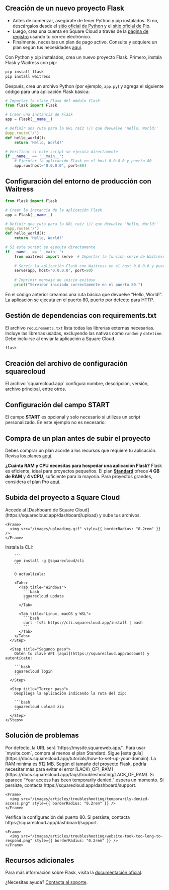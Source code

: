 ## Creación de un nuevo proyecto Flask

- Antes de comenzar, asegúrate de tener Python y pip instalados. Si no, descárgalos desde el [sitio oficial de Python](https://www.python.org/) y el [sitio oficial de Pip](https://pypi.org/).
- Luego, crea una cuenta en Square Cloud a través de la [página de registro](https://squarecloud.app/signup) usando tu correo electrónico.
- Finalmente, necesitas un plan de pago activo. Consulta y adquiere un plan según tus necesidades [aquí](https://squarecloud.app/plans).

Con Python y pip instalados, crea un nuevo proyecto Flask. Primero, instala Flask y Waitress con pip:

```bash
pip install flask
pip install waitress
```

Después, crea un archivo Python (por ejemplo, `app.py`) y agrega el siguiente código para una aplicación Flask básica:

```python
# Importar la clase Flask del módulo flask
from flask import Flask

# Crear una instancia de Flask
app = Flask(__name__)

# Definir una ruta para la URL raíz (/) que devuelve 'Hello, World!'
@app.route('/')
def hello_world():
    return 'Hello, World!'

# Verificar si este script se ejecuta directamente
if __name__ == '__main__':
    # Ejecutar la aplicación Flask en el host 0.0.0.0 y puerto 80
    app.run(host='0.0.0.0', port=80)
```

## Configuración del entorno de producción con Waitress

```python
from flask import Flask

# Crear la instancia de la aplicación Flask
app = Flask(__name__)

# Definir una ruta para la URL raíz (/) que devuelve 'Hello, World!'
@app.route('/')
def hello_world():
    return 'Hello, World!'

# Si este script se ejecuta directamente
if __name__ == '__main__':
    from waitress import serve  # Importar la función serve de Waitress
    
    # Servir la aplicación Flask con Waitress en el host 0.0.0.0 y puerto 80
    serve(app, host='0.0.0.0', port=80)
    
    # Imprimir mensaje de inicio exitoso
    print("Servidor iniciado correctamente en el puerto 80.")
```

En el código anterior creamos una ruta básica que devuelve “Hello, World!”. La aplicación se ejecuta en el puerto 80, puerto por defecto para HTTP.

## Gestión de dependencias con requirements.txt

El archivo `requirements.txt` lista todas las librerías externas necesarias. Incluye las librerías usadas, excluyendo las nativas como `random` y `datetime`. Debe incluirse al enviar la aplicación a Square Cloud.

```txt requirements.txt
flask
```

## Creación del archivo de configuración squarecloud

<Card title="Aprende a crear el archivo de configuración para Square Cloud." icon="link" href="https://docs.squarecloud.app/getting-started/config-file">
  El archivo `squarecloud.app` configura nombre, descripción, versión, archivo principal, entre otros.
</Card>

## Configuración del campo START

El campo **START** es opcional y solo necesario si utilizas un script personalizado. En este ejemplo no es necesario.

## Compra de un plan antes de subir el proyecto

Debes comprar un plan acorde a los recursos que requiere tu aplicación. Revisa los planes [aquí](https://squarecloud.app/plans).

<Note>**¿Cuánta RAM y CPU necesitas para hospedar una aplicación Flask?** Flask es eficiente, ideal para proyectos pequeños. El plan **[Standard](https://squarecloud.app/pay/standard)** ofrece **4 GB de RAM** y **4 vCPU**, suficiente para la mayoría. Para proyectos grandes, considera el plan Pro [aquí](https://squarecloud.app/pay/pro).</Note>

## Subida del proyecto a Square Cloud

<Tabs>
  <Tab title="Subida desde el panel">
    Accede al [Dashboard de Square Cloud](https://squarecloud.app/dashboard/upload) y sube tus archivos.

    <Frame>
      <img src="/images/uploading.gif" style={{ borderRadius: "0.2rem" }} />
    </Frame>
  </Tab>

  <Tab title="Subida por CLI">
    <Steps>
      <Step title="Primer paso">
        Instala la CLI:

        ```
        npm install -g @squarecloud/cli
        ```

        O actualízala:

        <Tabs>
          <Tab title="Windows">
            ```bash
            squarecloud update
            ```
          </Tab>

          <Tab title="Linux, macOS y WSL">
            ```bash
            curl -fsSL https://cli.squarecloud.app/install | bash
            ```
          </Tab>
        </Tabs>
      </Step>

      <Step title="Segundo paso">
        Obtén tu clave API [aquí](https://squarecloud.app/account) y autentícate:

        ```bash
        squarecloud login
        ```
      </Step>

      <Step title="Tercer paso">
        Despliega la aplicación indicando la ruta del zip:

        ```bash
        squarecloud upload zip
        ```
      </Step>
    </Steps>
  </Tab>
</Tabs>

## Solución de problemas

<AccordionGroup>
  <Accordion title="Dominio personalizado" icon="globe" iconType="solid">
    Por defecto, la URL será `https://mysite.squareweb.app/`. Para usar `mysite.com`, compra al menos el plan Standard. Sigue [esta guía](https://docs.squarecloud.app/tutorials/how-to-set-up-your-domain).
  </Accordion>

  <Accordion title="RAM mínima requerida" icon="memory" iconType="solid">
    La RAM mínima es 512 MB. Según el tamaño del proyecto Flask, podría necesitar más para evitar el error [LACK\_OF\_RAM](https://docs.squarecloud.app/faqs/troubleshooting/LACK_OF_RAM).
  </Accordion>

  <Accordion title="Acceso temporalmente denegado" icon="ban" iconType="solid">
    Si aparece “Your access has been temporarily denied.” espera un momento. Si persiste, contacta https://squarecloud.app/dashboard/support.

    <Frame>
      <img src="/images/articles/troubleshooting/temporarily-denied-access.png" style={{ borderRadius: "0.2rem" }} />
    </Frame>
  </Accordion>

  <Accordion title="El sitio tardó demasiado en responder" icon="clock" iconType="solid">
    Verifica la configuración del puerto 80. Si persiste, contacta https://squarecloud.app/dashboard/support.

    <Frame>
      <img src="/images/articles/troubleshooting/website-took-too-long-to-respond.png" style={{ borderRadius: "0.2rem" }} />
    </Frame>
  </Accordion>
</AccordionGroup>

## Recursos adicionales

Para más información sobre Flask, visita la [documentación oficial](https://flask.palletsprojects.com/en/3.0.x/).

¿Necesitas ayuda? [Contacta al soporte](/company/support).

